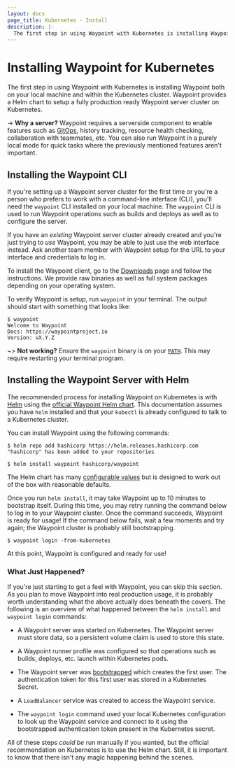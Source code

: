 ```yaml
---
layout: docs
page_title: Kubernetes - Install
description: |-
  The first step in using Waypoint with Kubernetes is installing Waypoint both on your local machine and within the Kubernetes cluster. Waypoint provides a Helm chart to setup a fully production ready Waypoint server cluster on Kubernetes.
---
```


# Installing Waypoint for Kubernetes

The first step in using Waypoint with Kubernetes is installing Waypoint
both on your local machine and within the Kubernetes cluster. Waypoint
provides a Helm chart to setup a fully production ready Waypoint server cluster
on Kubernetes.

-> **Why a server?** Waypoint requires a serverside component to enable
features such as [GitOps](/docs/projects/git), history tracking,
resource health checking, collaboration with teammates, etc. You can also
run Waypoint in a purely local mode for quick tasks where the previously
mentioned features aren't important.

## Installing the Waypoint CLI

If you're setting up a Waypoint server cluster for the first time or you're
a person who prefers to work with a command-line interface (CLI), you'll need
the `waypoint` CLI installed on your local machine. The `waypoint` CLI is
used to run Waypoint operations such as builds and deploys as well as to
configure the server.

If you have an _existing_ Waypoint server cluster already created and you're
just trying to _use_ Waypoint, you may be able to just use the web interface
instead. Ask another team member with Waypoint setup for the URL to your
interface and credentials to log in.

To install the Waypoint client, go to the [Downloads](/downloads) page
and follow the instructions. We provide raw binaries as well as full system
packages depending on your operating system.

To verify Waypoint is setup, run `waypoint` in your terminal. The output
should start with something that looks like:

```shell-session
$ waypoint
Welcome to Waypoint
Docs: https://waypointproject.io
Version: vX.Y.Z
```

~> **Not working?** Ensure the `waypoint` binary is on your
[`PATH`](https://superuser.com/questions/284342/what-are-path-and-other-environment-variables-and-how-can-i-set-or-use-them). This may require restarting your
terminal program.

## Installing the Waypoint Server with Helm

The recommended process for installing Waypoint on Kubernetes is with
[Helm](https://helm.sh/) using the
[official Waypoint Helm chart](https://github.com/hashicorp/waypoint-helm).
This documentation assumes you have `helm` installed and that your `kubectl`
is already configured to talk to a Kubernetes cluster.

You can install Waypoint using the following commands:

```shell-session
$ helm repo add hashicorp https://helm.releases.hashicorp.com
"hashicorp" has been added to your repositories

$ helm install waypoint hashicorp/waypoint
```

The Helm chart has many
[configurable values](https://github.com/hashicorp/waypoint-helm/blob/main/values.yaml)
but is designed to work out of the box with reasonable defaults.

Once you run `helm install`, it may take Waypoint up to 10 minutes to
bootstrap itself. During this time, you may retry running the command below
to log in to your Waypoint cluster. Once the command succeeds, Waypoint is
ready for usage! If the command below fails, wait a few moments and try again;
the Waypoint cluster is probably still bootstrapping.

```shell-session
$ waypoint login -from-kubernetes
```

At this point, Waypoint is configured and ready for use!

### What Just Happened?

If you're just starting to get a feel with Waypoint, you can skip this section.
As you plan to move Waypoint into real production usage, it is probably worth
understanding what the above actually does beneath the covers.
The following is an overview of what happened between the `helm install`
and `waypoint login` commands:

* A Waypoint server was started on Kubernetes. The Waypoint server must
  store data, so a persistent volume claim is used to store this state.

* A Waypoint runner profile was configured so that operations such as
  builds, deploys, etc. launch within Kubernetes pods.

* The Waypoint server was [bootstrapped](/docs/server/run#bootstrap-the-server)
  which creates the first user. The authentication token for this first
  user was stored in a Kubernetes Secret.

* A `LoadBalancer` service was created to access the Waypoint service.

* The `waypoint login` command used your local Kubernetes configuration
  to look up the Waypoint service and connect to it using the bootstrapped
  authentication token present in the Kubernetes secret.

All of these steps _could be_ run manually if you wanted, but the official
recommendation on Kubernetes is to use the Helm chart. Still, it is important
to know that there isn't any magic happening behind the scenes.
